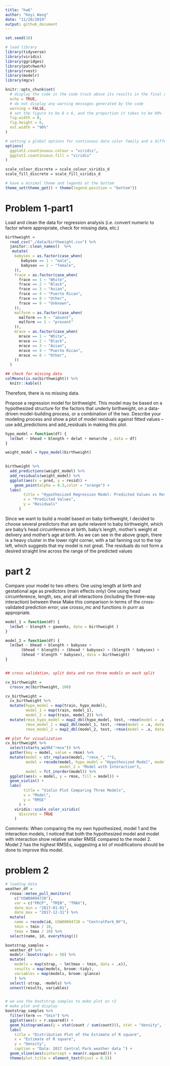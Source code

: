 ```yaml
---
title: "hw6"
author: "Keyi Wang"
date: "11/20/2019"
output: github_document
---
```


```r
set.seed(10)

# load library
library(tidyverse)
library(viridis)
library(ggridges)
library(patchwork)
library(rvest)
library(modelr)
library(mgcv)

knitr::opts_chunk$set(
  # display the code in the code truck above its results in the final document
  echo = TRUE,
  # do not display any warning messages generated by the code
  warning = FALSE,
  # set the figure to be 8 x 6, and the proportion it takes to be 90%
  fig.width = 8,
  fig.height = 6, 
  out.width = "90%"
)

# setting a global options for continuous data color family and a different format to set discrete data to have a color family
options(
  ggplot2.countinuous.colour = "viridis",
  ggplot2.countinuous.fill = "viridis"
)

scale_colour_discrete = scale_colour_viridis_d
scale_fill_discrete = scale_fill_viridis_d

# have a minimal theme and legends at the bottom
theme_set(theme_get() + theme(legend.position = "bottom"))
```
# Problem 1-part1

Load and clean the data for regression analysis (i.e. convert numeric to factor where appropriate, check for missing data, etc.)
```r
birthweight = 
  read_csv("./data/birthweight.csv") %>% 
  janitor::clean_names()  %>%
   mutate(
    babysex = as.factor(case_when(
       babysex == 1 ~ "male",
       babysex == 2 ~ "female",
    )),
    frace = as.factor(case_when(
      frace == 1 ~ "White",
      frace == 2 ~ "Black",
      frace == 3 ~ "Asian",
      frace == 4 ~ "Puerto Rican",
      frace == 8 ~ "Other",
      frace == 9 ~ "Unknown",
    )),
    malform = as.factor(case_when(
      malform == 0 ~ "absent",
      malform == 1 ~ "present"
    )),
    mrace = as.factor(case_when(
      mrace == 1 ~ "White",
      mrace == 2 ~ "Black",
      mrace == 3 ~ "Asian",
      mrace == 4 ~ "Puerto Rican",
      mrace == 8 ~ "Other",
    ))
  )

## check for missing data
colMeans(is.na(birthweight)) %>% 
  knitr::kable()

```
Therefore, there is no missing data.



Propose a regression model for birthweight. This model may be based on a hypothesized structure for the factors that underly birthweight, on a data-driven model-building process, or a combination of the two. Describe your modeling process and show a plot of model residuals against fitted values – use add_predictions and add_residuals in making this plot.
```r
hypo_model = function(df) {
  lm(bwt ~ bhead + blength + delwt + menarche , data = df)
}

weight_model = hypo_model(birthweight)

  
birthweight %>% 
  add_predictions(weight_model) %>% 
  add_residuals(weight_model) %>% 
  ggplot(aes(x = pred, y = resid)) + 
    geom_point(alpha = 0.3,color = "orange") +
  labs(
        title = "Hypothesized Regression Model: Predicted Values vs Residuals",
        x = "Predicted Values",
        y = "Residuals"
      )

```
Since we want to build a model based on baby birthweight, I decided to choose several predictors that are quite relavent to baby birthweight, which are baby’s head circumference at birth, baby's length, mother’s weight at delivery and mother’s age at birth. 
As we can see in the above graph, there is a heavy cluster in the lower right corner, with a tail fanning out to the top left, which suggests that my model is not great. The residuals do not form a desired straight line across the range of the predicted values 

# part 2 
Compare your model to two others:
One using length at birth and gestational age as predictors (main effects only)
One using head circumference, length, sex, and all interactions (including the three-way interaction) between these
Make this comparison in terms of the cross-validated prediction error; use crossv_mc and functions in purrr as appropriate.

```r

model_1 = function(df) {
  lm(bwt ~ blength + gaweeks, data = birthweight )
}

model_2 = function(df) {
  lm(bwt ~ bhead + blength + babysex +
       (bhead * blength) + (bhead * babysex) + (blength * babysex) +
       (bhead * blength * babysex), data = birthweight)
}


## cross validation, split data and run three models on each split

cv_birthweight = 
  crossv_mc(birthweight, 100) 

cv_birthweight = 
  cv_birthweight %>% 
  mutate(hypo_model = map(train, hypo_model),
         model_1 = map(train, model_1),
         model_2 = map(train, model_2)) %>% 
  mutate(rmse_hypo_model = map2_dbl(hypo_model, test, ~rmse(model = .x, data = .y)),
         rmse_model_1 = map2_dbl(model_1, test, ~rmse(model = .x, data = .y)),
         rmse_model_2 = map2_dbl(model_2, test, ~rmse(model = .x, data = .y)))

## plot for visualization
cv_birthweight %>% 
  select(starts_with("rmse")) %>% 
  gather(key = model, value = rmse) %>% 
  mutate(model = str_replace(model, "rmse_", ""),
         model = recode(model, hypo_model = "Hypothesized Model", model_1 = "Model with no Interaction",
                        model_2 = "Model with Interaction"), 
         model = fct_inorder(model)) %>% 
  ggplot(aes(x = model, y = rmse, fill = model)) + 
  geom_violin() +
  labs(
        title = "Violin Plot Comparing Three Models",
        x = "Model",
        y = "RMSE"
      ) +
    viridis::scale_color_viridis(
      discrete = TRUE
    )

```
Comments: 
When comparing the my own hypothesized, model 1 and the interaction models, I noticed that both the hypothesized model and model with interaction show relative smaller RMSE compared to the model 2. Model 2 has the highest RMSEs, suggesting a lot of modifications should be done to improve this model. 

# problem 2
```r

# loading data
weather_df = 
  rnoaa::meteo_pull_monitors(
    c("USW00094728"),
    var = c("PRCP", "TMIN", "TMAX"), 
    date_min = "2017-01-01",
    date_max = "2017-12-31") %>%
  mutate(
    name = recode(id, USW00094728 = "CentralPark_NY"),
    tmin = tmin / 10,
    tmax = tmax / 10) %>%
  select(name, id, everything())

```


```r
bootstrap_samples = 
  weather_df %>% 
  modelr::bootstrap(n = 50) %>% 
  mutate(
    models = map(strap, ~ lm(tmax ~ tmin, data = .x)),
    results = map(models, broom::tidy),
    variables = map(models, broom::glance)
    ) %>% 
  select(-strap, -models) %>% 
  unnest(results, variables)


# we use the bootstrap samples to make plot on r2
# make plot and display
bootstrap_samples %>% 
  filter(term == "tmin") %>% 
  ggplot(aes(x = r.squared)) + 
  geom_histogram(aes(y = stat(count / sum(count))), stat = "density", fill = "lightblue") +
  labs(
    title = "Distribution Plot of the Estimate of R square",
    x = "Estimate of R square",
    y = "Density",
    caption = "Data: 2017 Central Park weather data ") +
  geom_vline(aes(xintercept = mean(r.squared))) +
  theme(plot.title = element_text(hjust = 0.5))

```

